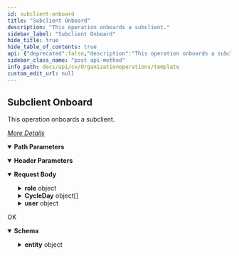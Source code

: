 ```yaml
---
id: subclient-onboard
title: "Subclient Onboard"
description: "This operation onboards a subclient."
sidebar_label: "Subclient Onboard"
hide_title: true
hide_table_of_contents: true
api: {"deprecated":false,"description":"This operation onboards a subclient.\n\n[_More Details_](http://documentation.commvault.com/commvault/v11/article?p=114080.htm)","operationId":"Subclient Onboard","parameters":[{"description":"","in":"header","name":"Authtoken","required":true,"schema":{"example":"{{TOKEN}}","type":"string"}},{"schema":{"type":"string"},"name":"clientName","in":"path","required":true},{"schema":{"type":"string","example":"Windows File Sys"},"name":"appName","in":"path","required":true},{"schema":{"type":"string"},"name":"subclientName","in":"path","required":true}],"tags":["Organization Operations"],"requestBody":{"content":{"application/json":{"schema":{"type":"object","properties":{"StoragePool":{"type":"string"},"serviceLevel":{"type":"string"},"ForceReplace":{"type":"boolean"},"role":{"type":"object","properties":{"roleName":{"type":"string"}}},"CycleDay":{"type":"array","items":{"type":"object","properties":{"day":{"type":"integer"},"time":{"type":"array","items":{"type":"object","properties":{"startTime":{"type":"string"},"endTime":{"type":"string"}}}}}}},"user":{"type":"object","properties":{"userName":{"type":"string"}}}},"x-examples":{"Example 1":{"StoragePool":"SP_Admin","serviceLevel":"Economy","ForceReplace":true,"role":{"roleName":"Client Admins"},"CycleDay":[{"day":3,"time":[{"startTime":"12AM","endTime":"12AM"}]},{"day":4,"time":[{"startTime":"8AM","endTime":"3PM"},{"startTime":"6PM","endTime":"9PM"}]}],"user":{"userName":"tapicompany\\tapicompany"}}}},"examples":{"Subclient Onboard - With Subclient ID ":{"value":{"StoragePool":"SP_Admin","serviceLevel":"Economy","ForceReplace":true,"role":{"roleName":"Client Admins"},"CycleDay":[{"day":3,"time":[{"startTime":"12AM","endTime":"12AM"}]},{"day":4,"time":[{"startTime":"8AM","endTime":"3PM"},{"startTime":"6PM","endTime":"9PM"}]}],"user":{"userName":"tapicompany\\tapicompany"}}},"Example 1":{"value":{"StoragePool":"SP_Admin","serviceLevel":"Economy","ForceReplace":true,"role":{"roleName":"Client Admins"},"CycleDay":[{"day":3,"time":[{"startTime":"12AM","endTime":"12AM"}]},{"day":4,"time":[{"startTime":"8AM","endTime":"3PM"},{"startTime":"6PM","endTime":"9PM"}]}],"user":{"userName":"tapicompany\\tapicompany"}}}}}}},"responses":{"200":{"description":"OK","content":{"application/json":{"schema":{"type":"object","properties":{"errorMessage":{"type":"string"},"errorCode":{"type":"integer"},"entity":{"type":"object","properties":{"subclientId":{"type":"integer"},"userId":{"type":"integer"},"subclientName":{"type":"string"},"userName":{"type":"string"}}}},"x-examples":{"Example 1":{"errorMessage":"OnBoarding Subclient is successful","errorCode":0,"entity":{"subclientId":63,"userId":1251,"subclientName":"backedup_test","userName":"tapicompany\\tapicompany"}}}},"examples":{"Subclient Onboard - With Subclient Name":{"value":{"errorMessage":"OnBoarding Subclient is successful","errorCode":0,"entity":{"subclientId":63,"userId":1251,"subclientName":"backedup_test","userName":"tapicompany\\tapicompany"}}}}}}}},"method":"post","path":"/Subclient/byName(clientName='{clientName}',appName={appName}',instanceName='DefaultInstanceName',backupsetName='defaultBackupSet',subclientName='{subclientName}')/Onboard","servers":[{"url":"http://{hostname}/webconsole/api","variables":{"hostname":{"default":"localhost","description":"Webconsole"}}}],"jsonRequestBodyExample":{"StoragePool":"string","serviceLevel":"string","ForceReplace":true,"role":{"roleName":"string"},"CycleDay":[{"day":0,"time":[{"startTime":"string","endTime":"string"}]}],"user":{"userName":"string"}},"info":{"title":"Template","contact":{},"version":"1.0","description":"Template"}}
sidebar_class_name: "post api-method"
info_path: docs/api/cv/Organizationoperations/template
custom_edit_url: null
---
```



## Subclient Onboard



This operation onboards a subclient.

[_More Details_](http://documentation.commvault.com/commvault/v11/article?p=114080.htm)

<details style={{"marginBottom":"1rem"}} data-collapsed={false} open={true}><summary style={{}}><strong>Path Parameters</strong></summary><div><ul><ParamsItem className={"paramsItem"} param={{"schema":{"type":"string"},"name":"clientName","in":"path","required":true}}></ParamsItem><ParamsItem className={"paramsItem"} param={{"schema":{"type":"string","example":"Windows File Sys"},"name":"appName","in":"path","required":true}}></ParamsItem><ParamsItem className={"paramsItem"} param={{"schema":{"type":"string"},"name":"subclientName","in":"path","required":true}}></ParamsItem></ul></div></details><details style={{"marginBottom":"1rem"}} data-collapsed={false} open={true}><summary style={{}}><strong>Header Parameters</strong></summary><div><ul><ParamsItem className={"paramsItem"} param={{"description":"","in":"header","name":"Authtoken","required":true,"schema":{"example":"{{TOKEN}}","type":"string"}}}></ParamsItem></ul></div></details><MimeTabs><TabItem label={"application/json"} value={"application/json-schema"}><details style={{}} data-collapsed={false} open={true}><summary style={{"textAlign":"left"}}><strong>Request Body</strong></summary><div style={{"textAlign":"left","marginLeft":"1rem"}}></div><ul style={{"marginLeft":"1rem"}}><SchemaItem collapsible={false} name={"StoragePool"} required={false} deprecated={undefined} schemaDescription={undefined} schemaName={"string"} qualifierMessage={undefined} defaultValue={undefined}></SchemaItem><SchemaItem collapsible={false} name={"serviceLevel"} required={false} deprecated={undefined} schemaDescription={undefined} schemaName={"string"} qualifierMessage={undefined} defaultValue={undefined}></SchemaItem><SchemaItem collapsible={false} name={"ForceReplace"} required={false} deprecated={undefined} schemaDescription={undefined} schemaName={"boolean"} qualifierMessage={undefined} defaultValue={undefined}></SchemaItem><SchemaItem collapsible={true} className={"schemaItem"}><details style={{}}><summary style={{}}><strong>role</strong><span style={{"opacity":"0.6"}}> object</span></summary><div style={{"marginLeft":"1rem"}}><SchemaItem collapsible={false} name={"roleName"} required={false} deprecated={undefined} schemaDescription={undefined} schemaName={"string"} qualifierMessage={undefined} defaultValue={undefined}></SchemaItem></div></details></SchemaItem><SchemaItem collapsible={true} className={"schemaItem"}><details style={{}}><summary style={{}}><strong>CycleDay</strong><span style={{"opacity":"0.6"}}> object[]</span></summary><div style={{"marginLeft":"1rem"}}><SchemaItem collapsible={false} name={"day"} required={false} deprecated={undefined} schemaDescription={undefined} schemaName={"integer"} qualifierMessage={undefined} defaultValue={undefined}></SchemaItem><SchemaItem collapsible={true} className={"schemaItem"}><details style={{}}><summary style={{}}><strong>time</strong><span style={{"opacity":"0.6"}}> object[]</span></summary><div style={{"marginLeft":"1rem"}}><SchemaItem collapsible={false} name={"startTime"} required={false} deprecated={undefined} schemaDescription={undefined} schemaName={"string"} qualifierMessage={undefined} defaultValue={undefined}></SchemaItem><SchemaItem collapsible={false} name={"endTime"} required={false} deprecated={undefined} schemaDescription={undefined} schemaName={"string"} qualifierMessage={undefined} defaultValue={undefined}></SchemaItem></div></details></SchemaItem></div></details></SchemaItem><SchemaItem collapsible={true} className={"schemaItem"}><details style={{}}><summary style={{}}><strong>user</strong><span style={{"opacity":"0.6"}}> object</span></summary><div style={{"marginLeft":"1rem"}}><SchemaItem collapsible={false} name={"userName"} required={false} deprecated={undefined} schemaDescription={undefined} schemaName={"string"} qualifierMessage={undefined} defaultValue={undefined}></SchemaItem></div></details></SchemaItem></ul></details></TabItem></MimeTabs><div><ApiTabs><TabItem label={"200"} value={"200"}><div>

OK

</div><div><MimeTabs schemaType={"response"}><TabItem label={"application/json"} value={"application/json"}><SchemaTabs><TabItem label={"Schema"} value={"Schema"}><details style={{}} data-collapsed={false} open={true}><summary style={{"textAlign":"left"}}><strong>Schema</strong></summary><div style={{"textAlign":"left","marginLeft":"1rem"}}></div><ul style={{"marginLeft":"1rem"}}><SchemaItem collapsible={false} name={"errorMessage"} required={false} deprecated={undefined} schemaDescription={undefined} schemaName={"string"} qualifierMessage={undefined} defaultValue={undefined}></SchemaItem><SchemaItem collapsible={false} name={"errorCode"} required={false} deprecated={undefined} schemaDescription={undefined} schemaName={"integer"} qualifierMessage={undefined} defaultValue={undefined}></SchemaItem><SchemaItem collapsible={true} className={"schemaItem"}><details style={{}}><summary style={{}}><strong>entity</strong><span style={{"opacity":"0.6"}}> object</span></summary><div style={{"marginLeft":"1rem"}}><SchemaItem collapsible={false} name={"subclientId"} required={false} deprecated={undefined} schemaDescription={undefined} schemaName={"integer"} qualifierMessage={undefined} defaultValue={undefined}></SchemaItem><SchemaItem collapsible={false} name={"userId"} required={false} deprecated={undefined} schemaDescription={undefined} schemaName={"integer"} qualifierMessage={undefined} defaultValue={undefined}></SchemaItem><SchemaItem collapsible={false} name={"subclientName"} required={false} deprecated={undefined} schemaDescription={undefined} schemaName={"string"} qualifierMessage={undefined} defaultValue={undefined}></SchemaItem><SchemaItem collapsible={false} name={"userName"} required={false} deprecated={undefined} schemaDescription={undefined} schemaName={"string"} qualifierMessage={undefined} defaultValue={undefined}></SchemaItem></div></details></SchemaItem></ul></details></TabItem><TabItem label={"Example (from schema)"} value={"Example (from schema)"}><ResponseSamples responseExample={"{\n  \"errorMessage\": \"string\",\n  \"errorCode\": 0,\n  \"entity\": {\n    \"subclientId\": 0,\n    \"userId\": 0,\n    \"subclientName\": \"string\",\n    \"userName\": \"string\"\n  }\n}"} language={"json"}></ResponseSamples></TabItem><TabItem label={" Subclient  Onboard -  With  Subclient  Name"} value={" Subclient  Onboard -  With  Subclient  Name"}><ResponseSamples responseExample={"{\n  \"errorMessage\": \"OnBoarding Subclient is successful\",\n  \"errorCode\": 0,\n  \"entity\": {\n    \"subclientId\": 63,\n    \"userId\": 1251,\n    \"subclientName\": \"backedup_test\",\n    \"userName\": \"tapicompany\\\\tapicompany\"\n  }\n}"} language={"json"}></ResponseSamples></TabItem></SchemaTabs></TabItem></MimeTabs></div></TabItem></ApiTabs></div>
      
